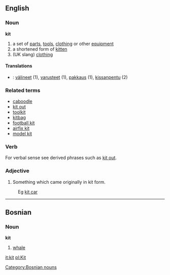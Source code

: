==English==
===Noun===
'''kit'''
#a set of [[part]]s, [[tool]]s, [[clothing]] or other [[equipment]]
#a shortened form of [[kitten]]
#(UK slang) [[clothing]]

====Translations====
*{{msg:fi}}: [[välineet]] (1), [[varusteet]] (1), [[pakkaus]] (1), [[kissanpentu]] (2)

===Related terms===
*[[caboodle]]
*[[kit out]]
*[[toolkit]]
*[[kitbag]]
*[[football kit]]
*[[airfix kit]]
*[[model kit]]

===Verb===

<!--#To give someone particular tools or clothing.-->
For verbal sense see derived phrases such as [[kit out]].

===Adjective===

#Something which came originally in kit form.
: Eg [[kit car]]

----
==Bosnian==
===Noun===
'''kit'''
# [[whale]]
[[Category:Bosnian nouns]]
[[it:kit]]
[[pl:Kit]]
